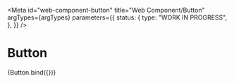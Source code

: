 <!-- @license CC0-1.0 -->


<Meta
  id="web-component-button"
  title="Web Component/Button"
  argTypes={argTypes}
  parameters={{
    status: {
      type: "WORK IN PROGRESS",
    },
  }}
/>

# Button

<Canvas>
  <Story name="Default" args={defaultArgs}>
    {Button.bind({})}
  </Story>
</Canvas>

<ArgsTable story="Default" />
